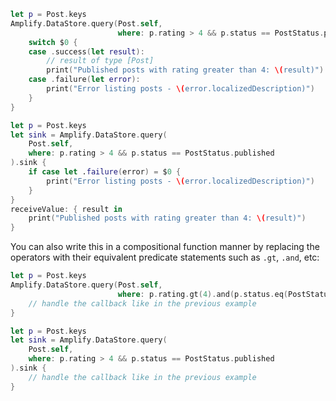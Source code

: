<BlockSwitcher>

<CodeBlock name="Listener (iOS 11+)">

```swift
let p = Post.keys
Amplify.DataStore.query(Post.self,
                        where: p.rating > 4 && p.status == PostStatus.published) {
    switch $0 {
    case .success(let result):
        // result of type [Post]
        print("Published posts with rating greater than 4: \(result)")
    case .failure(let error):
        print("Error listing posts - \(error.localizedDescription)")
    }
}
```

</CodeBlock>

<CodeBlock name="Combine (iOS 13+)">

```swift
let p = Post.keys
let sink = Amplify.DataStore.query(
    Post.self,
    where: p.rating > 4 && p.status == PostStatus.published
).sink {
    if case let .failure(error) = $0 {
        print("Error listing posts - \(error.localizedDescription)")
    }
}
receiveValue: { result in
    print("Published posts with rating greater than 4: \(result)")
}
```

</CodeBlock>

</BlockSwitcher>


You can also write this in a compositional function manner by replacing the operators with their equivalent predicate statements such as `.gt`, `.and`, etc:

<BlockSwitcher>

<CodeBlock name="Listener (iOS 11+)">

```swift
let p = Post.keys
Amplify.DataStore.query(Post.self,
                        where: p.rating.gt(4).and(p.status.eq(PostStatus.published))) {
    // handle the callback like in the previous example
}
```

</CodeBlock>

<CodeBlock name="Combine (iOS 13+)">

```swift
let p = Post.keys
let sink = Amplify.DataStore.query(
    Post.self,
    where: p.rating > 4 && p.status == PostStatus.published
).sink {
    // handle the callback like in the previous example
}
```

</CodeBlock>

</BlockSwitcher>
